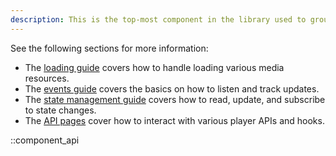 ```yaml
---
description: This is the top-most component in the library used to group media elements and control the flow of media state.
---
```


See the following sections for more information:

- The [loading guide][loading] covers how to handle loading various media resources.
- The [events guide][events] covers the basics on how to listen and track updates.
- The [state management guide][state] covers how to read, update, and subscribe to state changes.
- The [API pages][api] cover how to interact with various player APIs and hooks.

[loading]: /docs/player/core-concepts/loading
[events]: /docs/player/core-concepts/events
[state]: /docs/player/core-concepts/state-management
[api]: /docs/player/api/autoplay

::component_api
